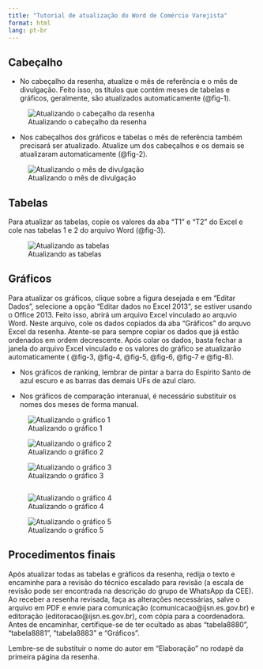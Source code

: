 ```yaml
---
title: "Tutorial de atualização do Word de Comércio Varejista"
format: html
lang: pt-br
---
```


## Cabeçalho

-   No cabeçalho da resenha, atualize o mês de referência e o mês de divulgação. Feito isso, os títulos que contém meses de tabelas e gráficos, geralmente, são atualizados automaticamente (@fig-1).

![Atualizando o cabeçalho da resenha](img/atualizando_cabe%C3%A7alho_resenha.gif){#fig-1 fig-align="center"}

-   Nos cabeçalhos dos gráficos e tabelas o mês de referência também precisará ser atualizado. Atualize um dos cabeçalhos e os demais se atualizaram automaticamente (@fig-2).

![Atualizando o mês de divulgação](img/atualizando_mes_referencia_resenha.gif){#fig-2 fig-align="center"}

## Tabelas

Para atualizar as tabelas, copie os valores da aba "T1" e "T2" do Excel e cole nas tabelas 1 e 2 do arquivo Word (@fig-3).

![Atualizando as tabelas](img/atualizando_tabelas.gif){#fig-3 fig-align="center"}

## Gráficos

Para atualizar os gráficos, clique sobre a figura desejada e em "Editar Dados", selecione a opção "Editar dados no Excel 2013", se estiver usando o Office 2013. Feito isso, abrirá um arquivo Excel vinculado ao arquvio Word. Neste arquivo, cole os dados copiados da aba "Gráficos" do arquvo Excel da resenha. Atente-se para sempre copiar os dados que já estão ordenados em ordem decrescente. Após colar os dados, basta fechar a janela do arquivo Excel vinculado e os valores do gráfico se atualizarão automaticamente ( @fig-3, @fig-4, @fig-5, @fig-6, @fig-7 e @fig-8).

::: callout-important
-   Nos gráficos de ranking, lembrar de pintar a barra do Espírito Santo de azul escuro e as barras das demais UFs de azul claro.

-   Nos gráficos de comparação interanual, é necessário substituir os nomes dos meses de forma manual.
:::

![Atualizando o gráfico 1](img/atualizando_gr%C3%A1fico1.gif){#fig-4 fig-align="center"}

![Atualizando o gráfico 2](img/atualizando_gr%C3%A1fico2.gif){#fig-5 fig-align="center"}

![Atualizando o gráfico 3](img/atualizando_gr%C3%A1fico3.gif){#fig-6 fig-align="center"}

![](){fig-align="center"}

![Atualizando o gráfico 4](img/atualizando_gr%C3%A1fico4.gif){#fig-7 fig-align="center"}

![Atualizando o gráfico 5](img/atualizando_gr%C3%A1fico5.gif){#fig-8 fig-align="center"}

## Procedimentos finais

Após atualizar todas as tabelas e gráficos da resenha, redija o texto e encaminhe para a revisão do técnico escalado para revisão (a escala de revisão pode ser encontrada na descrição do grupo de WhatsApp da CEE). Ao receber a resenha revisada, faça as alterações necessárias, salve o arquivo em PDF e envie para comunicação (comunicacao\@ijsn.es.gov.br) e editoração (editoracao\@ijsn.es.gov.br), com cópia para a coordenadora. Antes de encaminhar, certifique-se de ter ocultado as abas "tabela8880", "tabela8881", "tabela8883" e "Gráficos".

::: callout-important
Lembre-se de substituir o nome do autor em "Elaboração" no rodapé da primeira página da resenha.
:::
